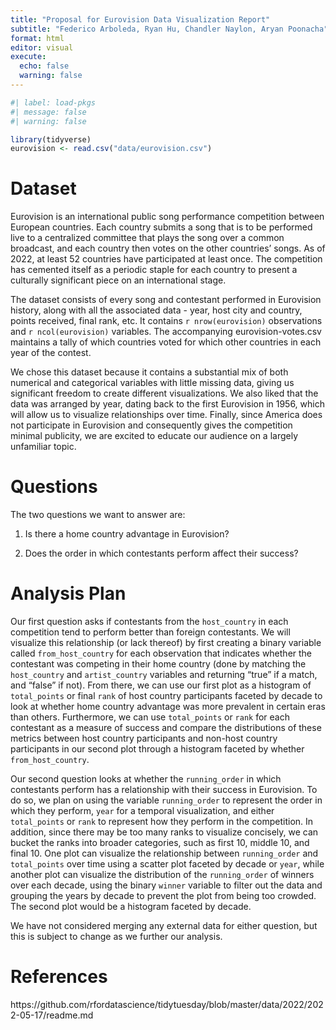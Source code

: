 ```yaml
---
title: "Proposal for Eurovision Data Visualization Report"
subtitle: "Federico Arboleda, Ryan Hu, Chandler Naylon, Aryan Poonacha"
format: html
editor: visual
execute:
  echo: false
  warning: false
---
```


```r
#| label: load-pkgs
#| message: false
#| warning: false

library(tidyverse)
eurovision <- read.csv("data/eurovision.csv")
```

# Dataset

Eurovision is an international public song performance competition between European countries. Each country submits a song that is to be performed live to a centralized committee that plays the song over a common broadcast, and each country then votes on the other countries' songs. As of 2022, at least 52 countries have participated at least once. The competition has cemented itself as a periodic staple for each country to present a culturally significant piece on an international stage.

The dataset consists of every song and contestant performed in Eurovision history, along with all the associated data - year, host city and country, points received, final rank, etc. It contains `r nrow(eurovision)` observations and `r ncol(eurovision)` variables. The accompanying eurovision-votes.csv maintains a tally of which countries voted for which other countries in each year of the contest.

We chose this dataset because it contains a substantial mix of both numerical and categorical variables with little missing data, giving us significant freedom to create different visualizations. We also liked that the data was arranged by year, dating back to the first Eurovision in 1956, which will allow us to visualize relationships over time. Finally, since America does not participate in Eurovision and consequently gives the competition minimal publicity, we are excited to educate our audience on a largely unfamiliar topic.

# Questions

The two questions we want to answer are:

1.  Is there a home country advantage in Eurovision?

2.  Does the order in which contestants perform affect their success?

# Analysis Plan

Our first question asks if contestants from the `host_country` in each competition tend to perform better than foreign contestants. We will visualize this relationship (or lack thereof) by first creating a binary variable called `from_host_country` for each observation that indicates whether the contestant was competing in their home country (done by matching the `host_country` and `artist_country` variables and returning "true" if a match, and "false" if not). From there, we can use our first plot as a histogram of `total_points` or final `rank` of host country participants faceted by decade to look at whether home country advantage was more prevalent in certain eras than others. Furthermore, we can use `total_points` or `rank` for each contestant as a measure of success and compare the distributions of these metrics between host country participants and non-host country participants in our second plot through a histogram faceted by whether `from_host_country`.

Our second question looks at whether the `running_order` in which contestants perform has a relationship with their success in Eurovision. To do so, we plan on using the variable `running_order` to represent the order in which they perform, `year` for a temporal visualization, and either `total_points` or `rank` to represent how they perform in the competition. In addition, since there may be too many ranks to visualize concisely, we can bucket the ranks into broader categories, such as first 10, middle 10, and final 10. One plot can visualize the relationship between `running_order` and `total_points` over time using a scatter plot faceted by decade or `year`, while another plot can visualize the distribution of the `running_order` of winners over each decade, using the binary `winner` variable to filter out the data and grouping the years by decade to prevent the plot from being too crowded. The second plot would be a histogram faceted by decade.

We have not considered merging any external data for either question, but this is subject to change as we further our analysis.

# References

https://github.com/rfordatascience/tidytuesday/blob/master/data/2022/2022-05-17/readme.md
